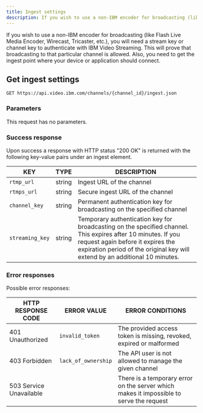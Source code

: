 ```yaml
---
title: Ingest settings
description: If you wish to use a non-IBM encoder for broadcasting (like Flash Live Media Encoder, Wirecast, Tricaster, etc.), you will need a stream key or channel key to authenticate with IBM Video Streaming. This will prove that broadcasting to that particular channel is allowed. Also, you need to get the ingest point where your device or application should connect.
---
```


If you wish to use a non-IBM encoder for broadcasting (like Flash Live Media Encoder, Wirecast, Tricaster, etc.), you will need a stream key or channel key to authenticate with IBM Video Streaming. This will prove that broadcasting to that particular channel is allowed. Also, you need to get the ingest point where your device or application should connect.

## Get ingest settings

```
GET https://api.video.ibm.com/channels/{channel_id}/ingest.json
```

### Parameters

This request has no parameters.

### Success response

Upon success a response with HTTP status "200 OK" is returned with the following key-value pairs under an ingest element.

| KEY             | TYPE   | DESCRIPTION                                                                                                                                                                                                                     |
| --------------- | ------ | ------------------------------------------------------------------------------------------------------------------------------------------------------------------------------------------------------------------------------- |
| `rtmp_url`      | string | Ingest URL of the channel                                                                                                                                                                                                       |
| `rtmps_url`     | string | Secure ingest URL of the channel                                                                                                                                                                                                |
| `channel_key`   | string | Permanent authentication key for broadcasting on the specified channel                                                                                                                                                          |
| `streaming_key` | string | Temporary authentication key for broadcasting on the specified channel. This expires after 10 minutes. If you request again before it expires the expiration period of the original key will extend by an additional 10 minutes. |

### Error responses

Possible error responses:

| HTTP RESPONSE CODE      | ERROR VALUE         | ERROR CONDITIONS                                                                        |
| ----------------------- | ------------------- | --------------------------------------------------------------------------------------- |
| 401 Unauthorized        | `invalid_token`     | The provided access token is missing, revoked, expired or malformed                     |
| 403 Forbidden           | `lack_of_ownership` | The API user is not allowed to manage the given channel                                 |
| 503 Service Unavailable |                     | There is a temporary error on the server which makes it impossible to serve the request |
